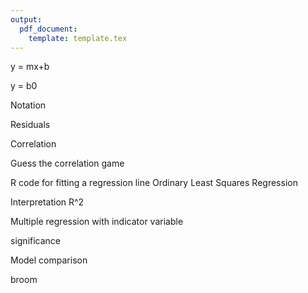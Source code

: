 ```yaml
---
output: 
  pdf_document:
    template: template.tex
---
```



y = mx+b

y = b0

Notation

Residuals 

Correlation

Guess the correlation game

R code for fitting a regression line
Ordinary Least Squares Regression

Interpretation R^2

Multiple regression with indicator variable

significance

Model comparison

broom
